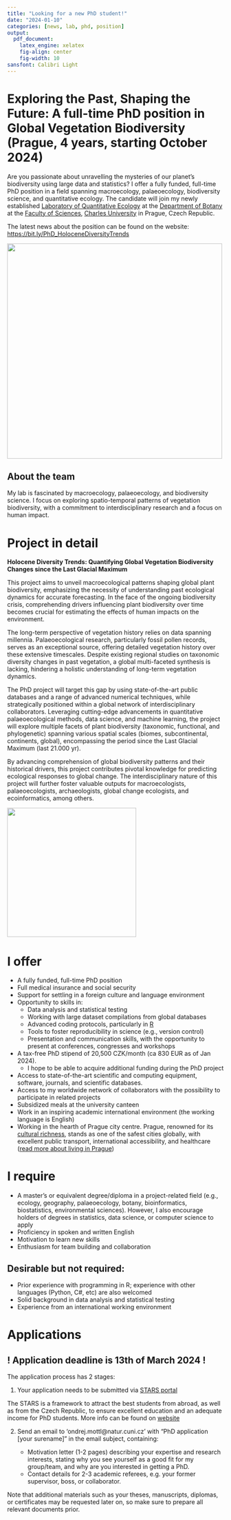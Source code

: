 ```yaml
---
title: "Looking for a new PhD student!"
date: "2024-01-10"
categories: [news, lab, phd, position] 
output:
  pdf_document:
    latex_engine: xelatex
    fig-align: center
    fig-width: 10
sansfont: Calibri Light
---
```


# Exploring the Past, Shaping the Future: A full-time PhD position in Global Vegetation Biodiversity (Prague, 4 years, starting October 2024)

Are you passionate about unravelling the mysteries of our planet's biodiversity using large data and statistics? I offer a fully funded, full-time PhD position in a field spanning macroecology, palaeoecology, biodiversity science, and quantitative ecology. The candidate will join my newly established [Laboratory of Quantitative Ecology](https://ondrejmottl.github.io/lab/about_the_lab.html) at the [Department of Botany](https://www.natur.cuni.cz/biology/botany ) at the [Faculty of Sciences](https://www.natur.cuni.cz/eng), [Charles University](https://cuni.cz/uken-1.html) in Prague, Czech Republic.

The latest news about the position can be found on the website: [https://bit.ly/PhD_HoloceneDiversityTrends](https://bit.ly/PhD_HoloceneDiversityTrends) 

![](./img/PR-iF_znak_UK_1c_pos_en.png){width=500 fig-align="center"}

## About the team 
My lab is fascinated by macroecology, palaeoecology, and biodiversity science. I focus on exploring spatio-temporal patterns of vegetation biodiversity, with a commitment to interdisciplinary research and a focus on human impact.

# Project in detail   

**Holocene Diversity Trends: Quantifying Global Vegetation Biodiversity Changes since the Last Glacial Maximum** 

This project aims to unveil macroecological patterns shaping global plant biodiversity, emphasizing the necessity of understanding past ecological dynamics for accurate forecasting. In the face of the ongoing biodiversity crisis, comprehending drivers influencing plant biodiversity over time becomes crucial for estimating the effects of human impacts on the environment.

The long-term perspective of vegetation history relies on data spanning millennia. Palaeoecological research, particularly fossil pollen records, serves as an exceptional source, offering detailed vegetation history over these extensive timescales. Despite existing regional studies on taxonomic diversity changes in past vegetation, a global multi-faceted synthesis is lacking, hindering a holistic understanding of long-term vegetation dynamics. 

The PhD project will target this gap by using state-of-the-art public databases and a range of advanced numerical techniques, while strategically positioned within a global network of interdisciplinary collaborators. Leveraging cutting-edge advancements in quantitative palaeoecological methods, data science, and machine learning, the project will explore multiple facets of plant biodiversity (taxonomic, functional, and phylogenetic) spanning various spatial scales (biomes, subcontinental, continents, global), encompassing the period since the Last Glacial Maximum (last 21.000 yr). 

By advancing comprehension of global biodiversity patterns and their historical drivers, this project contributes pivotal knowledge for predicting ecological responses to global change. The interdisciplinary nature of this project will further foster valuable outputs for macroecologists, palaeoecologists, archaeologists, global change ecologists, and ecoinformatics, among others.


![](./img/HoloceneDiversityTrends_HD.png){width=300 fig-align="center"}

# I offer
- A fully funded, full-time PhD position
- Full medical insurance and social security
- Support for settling in a foreign culture and language environment 
- Opportunity to skills in:
  - Data analysis and statistical testing 
  - Working with large dataset compilations from global databases 
  - Advanced coding protocols, particularly in [R](https://en.wikipedia.org/wiki/R_(programming_language))
  - Tools to foster reproducibility in science (e.g., version control) 
  - Presentation and communication skills, with the opportunity to present at conferences, congresses and workshops
- A tax-free PhD stipend of 20,500 CZK/month (ca 830 EUR as of Jan 2024).
  - I hope to be able to acquire additional funding during the PhD project
- Access to state-of-the-art scientific and computing equipment, software, journals, and scientific databases.
- Access to my worldwide network of collaborators with the possibility to participate in related projects
- Subsidized meals at the university canteen
- Work in an inspiring academic international environment (the working language is English)
- Working in the hearth of Prague city centre. Prague, renowned for its [cultural richness](https://goout.net/en/), stands as one of the safest cities globally, with excellent public transport, international accessibility, and healthcare ([read more about living in Prague](https://stars-natur.cz/practical-info))

# I require
- A master's or equivalent degree/diploma in a project-related field (e.g., ecology, geography, palaeoecology, botany, bioinformatics, biostatistics, environmental sciences). However, I also encourage holders of degrees in statistics, data science, or computer science to apply
- Proficiency in spoken and written English
- Motivation to learn new skills
- Enthusiasm for team building and collaboration

## Desirable but not required:
- Prior experience with programming in R; experience with other languages (Python, C#, etc) are also welcomed
- Solid background in data analysis and statistical testing 
- Experience from an international working environment 

# Applications

## ! **Application deadline is 13th of March 2024** !

The application process has 2 stages:

1. Your application needs to be submitted via [STARS portal](https://stars-natur.cz/phd-positions/biology/holocene-diversity-trends-quantifying-global-vegetation-biodiversity-changes-since-the-last-glacial-maximum?topicId=347&back=9ujx7&do=applicationModal)
   
The STARS is a framework to attract the best students from abroad, as well as from the Czech Republic, to ensure excellent education and an adequate income for PhD students. More info can be found on [website](https://stars-natur.cz/)

2. Send an email to 'ondrej.mottl@natur.cuni.cz' with "PhD application [your surename]" in the email subject, containing:
   
   -  Motivation letter (1-2 pages) describing your expertise and research interests, stating why you see yourself as a good fit for my group/team, and why are you interested in getting a PhD.
   - Contact details for 2-3 academic referees, e.g. your former supervisor, boss, or collaborator.

Note that additional materials such as your theses, manuscripts, diplomas, or certificates may be requested later on, so make sure to prepare all relevant documents prior.

